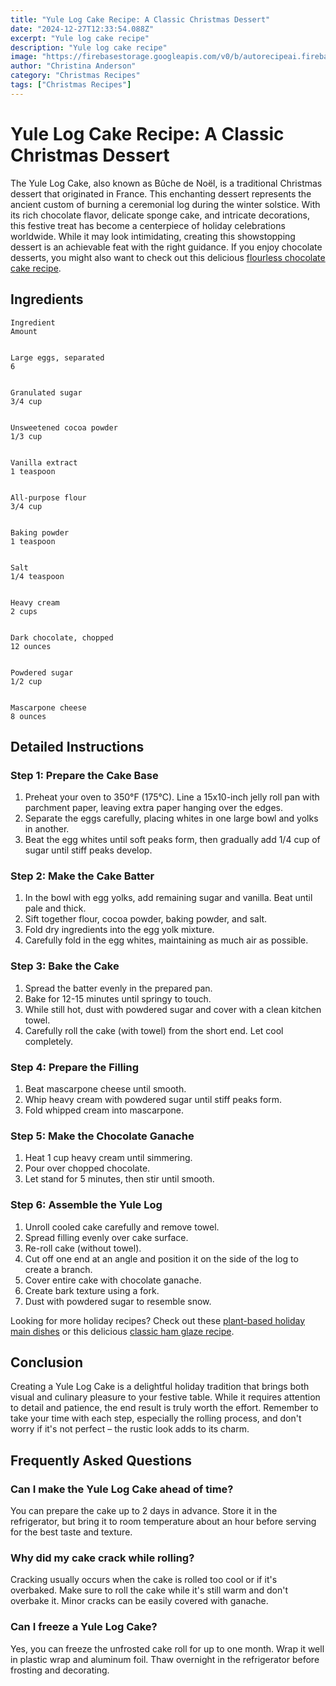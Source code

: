 ```yaml
---
title: "Yule Log Cake Recipe: A Classic Christmas Dessert"
date: "2024-12-27T12:33:54.088Z"
excerpt: "Yule log cake recipe"
description: "Yule log cake recipe"
image: "https://firebasestorage.googleapis.com/v0/b/autorecipeai.firebasestorage.app/o/generated-images%2F1735302828637-3al1q6exwu8.jpg?alt=media&token=7abeef18-11fe-4b50-852f-ccc202f63f1b"
author: "Christina Anderson"
category: "Christmas Recipes"
tags: ["Christmas Recipes"]
---
```


# Yule Log Cake Recipe: A Classic Christmas Dessert


The Yule Log Cake, also known as Bûche de Noël, is a traditional Christmas dessert that originated in France. This enchanting dessert represents the ancient custom of burning a ceremonial log during the winter solstice. With its rich chocolate flavor, delicate sponge cake, and intricate decorations, this festive treat has become a centerpiece of holiday celebrations worldwide. While it may look intimidating, creating this showstopping dessert is an achievable feat with the right guidance. If you enjoy chocolate desserts, you might also want to check out this delicious [flourless chocolate cake recipe](https://healtystack.com/flourless-chocolate-cake-recipe/).



## Ingredients




    Ingredient
    Amount


    Large eggs, separated
    6


    Granulated sugar
    3/4 cup


    Unsweetened cocoa powder
    1/3 cup


    Vanilla extract
    1 teaspoon


    All-purpose flour
    3/4 cup


    Baking powder
    1 teaspoon


    Salt
    1/4 teaspoon


    Heavy cream
    2 cups


    Dark chocolate, chopped
    12 ounces


    Powdered sugar
    1/2 cup


    Mascarpone cheese
    8 ounces





## Detailed Instructions


### Step 1: Prepare the Cake Base

1. Preheat your oven to 350°F (175°C). Line a 15x10-inch jelly roll pan with parchment paper, leaving extra paper hanging over the edges.
2. Separate the eggs carefully, placing whites in one large bowl and yolks in another.
3. Beat the egg whites until soft peaks form, then gradually add 1/4 cup of sugar until stiff peaks develop.

### Step 2: Make the Cake Batter

1. In the bowl with egg yolks, add remaining sugar and vanilla. Beat until pale and thick.
2. Sift together flour, cocoa powder, baking powder, and salt.
3. Fold dry ingredients into the egg yolk mixture.
4. Carefully fold in the egg whites, maintaining as much air as possible.

### Step 3: Bake the Cake

1. Spread the batter evenly in the prepared pan.
2. Bake for 12-15 minutes until springy to touch.
3. While still hot, dust with powdered sugar and cover with a clean kitchen towel.
4. Carefully roll the cake (with towel) from the short end. Let cool completely.

### Step 4: Prepare the Filling

1. Beat mascarpone cheese until smooth.
2. Whip heavy cream with powdered sugar until stiff peaks form.
3. Fold whipped cream into mascarpone.

### Step 5: Make the Chocolate Ganache

1. Heat 1 cup heavy cream until simmering.
2. Pour over chopped chocolate.
3. Let stand for 5 minutes, then stir until smooth.

### Step 6: Assemble the Yule Log

1. Unroll cooled cake carefully and remove towel.
2. Spread filling evenly over cake surface.
3. Re-roll cake (without towel).
4. Cut off one end at an angle and position it on the side of the log to create a branch.
5. Cover entire cake with chocolate ganache.
6. Create bark texture using a fork.
7. Dust with powdered sugar to resemble snow.

Looking for more holiday recipes? Check out these [plant-based holiday main dishes](https://healtystack.com/plant-based-holiday-main-dishes/) or this delicious [classic ham glaze recipe](https://healtystack.com/classic-ham-glaze-recipe/).



## Conclusion

Creating a Yule Log Cake is a delightful holiday tradition that brings both visual and culinary pleasure to your festive table. While it requires attention to detail and patience, the end result is truly worth the effort. Remember to take your time with each step, especially the rolling process, and don't worry if it's not perfect – the rustic look adds to its charm.



## Frequently Asked Questions


### Can I make the Yule Log Cake ahead of time?

You can prepare the cake up to 2 days in advance. Store it in the refrigerator, but bring it to room temperature about an hour before serving for the best taste and texture.



### Why did my cake crack while rolling?

Cracking usually occurs when the cake is rolled too cool or if it's overbaked. Make sure to roll the cake while it's still warm and don't overbake it. Minor cracks can be easily covered with ganache.



### Can I freeze a Yule Log Cake?

Yes, you can freeze the unfrosted cake roll for up to one month. Wrap it well in plastic wrap and aluminum foil. Thaw overnight in the refrigerator before frosting and decorating.


